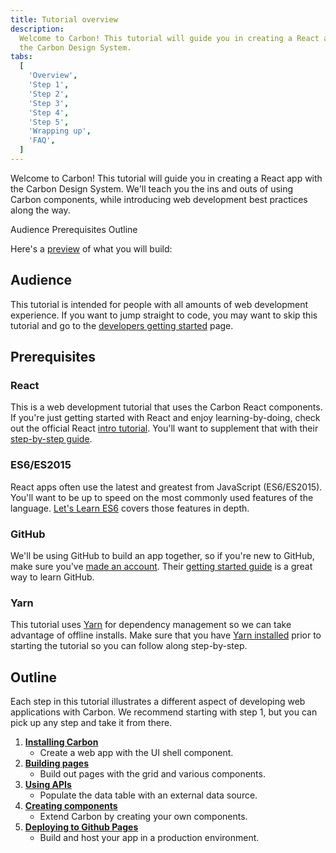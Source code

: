 ```yaml
---
title: Tutorial overview
description:
  Welcome to Carbon! This tutorial will guide you in creating a React app with
  the Carbon Design System.
tabs:
  [
    'Overview',
    'Step 1',
    'Step 2',
    'Step 3',
    'Step 4',
    'Step 5',
    'Wrapping up',
    'FAQ',
  ]
---
```


<PageDescription>

Welcome to Carbon! This tutorial will guide you in creating a React app with the
Carbon Design System. We'll teach you the ins and outs of using Carbon
components, while introducing web development best practices along the way.

</PageDescription>

<AnchorLinks>

<AnchorLink>Audience</AnchorLink>
<AnchorLink>Prerequisites</AnchorLink>
<AnchorLink>Outline</AnchorLink>

</AnchorLinks>

Here's a [preview](https://react-step-6--carbon-tutorial.netlify.com) of what
you will build:

<Preview
  height="400"
  title="Carbon Tutorial"
  src="https://react-step-6--carbon-tutorial.netlify.com"
  frameborder="no"
  allowtransparency="true"
  allowfullscreen="true"
/>

## Audience

This tutorial is intended for people with all amounts of web development
experience. If you want to jump straight to code, you may want to skip this
tutorial and go to the [developers getting started](/developing/get-started)
page.

## Prerequisites

### React

This is a web development tutorial that uses the Carbon React components. If
you're just getting started with React and enjoy learning-by-doing, check out
the official React [intro tutorial](https://reactjs.org/tutorial/tutorial.html).
You'll want to supplement that with their
[step-by-step guide](https://reactjs.org/docs/hello-world.html).

### ES6/ES2015

React apps often use the latest and greatest from JavaScript (ES6/ES2015).
You'll want to be up to speed on the most commonly used features of the
language.
[Let's Learn ES6](https://www.youtube.com/playlist?list=PL57atfCFqj2h5fpdZD-doGEIs0NZxeJTX)
covers those features in depth.

### GitHub

We'll be using GitHub to build an app together, so if you're new to GitHub, make
sure you've [made an account](https://github.com/join). Their
[getting started guide](https://guides.github.com/activities/hello-world) is a
great way to learn GitHub.

### Yarn

This tutorial uses [Yarn](https://yarnpkg.com) for dependency management so we
can take advantage of offline installs. Make sure that you have
[Yarn installed](https://yarnpkg.com/en/docs/install) prior to starting the
tutorial so you can follow along step-by-step.

## Outline

Each step in this tutorial illustrates a different aspect of developing web
applications with Carbon. We recommend starting with step 1, but you can pick up
any step and take it from there.

1. [**Installing Carbon**](/developing/react-tutorial/step-1)
   - Create a web app with the UI shell component.
2. [**Building pages**](/developing/react-tutorial/step-2)
   - Build out pages with the grid and various components.
3. [**Using APIs**](/developing/react-tutorial/step-3)
   - Populate the data table with an external data source.
4. [**Creating components**](/developing/react-tutorial/step-4)
   - Extend Carbon by creating your own components.
5. [**Deploying to Github Pages**](/developing/react-tutorial/step-5)
   - Build and host your app in a production environment.
